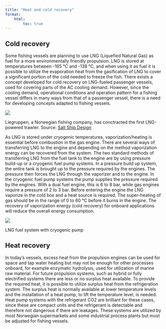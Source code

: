 ---
title: "Heat and cold recovery"
format:
    html:
        toc: true
---

## Cold recovery
::: {.main-text}
Some fishing vessels are planning to use LNG (Liquefied Natural Gas) as fuel for a more environmentally friendly propulsion. LNG is stored at temperatures between -165 ℃ and -138 ℃, and when using it as fuel it is possible to utilize the evaporation heat from the gasification of LNG to cover a significant portion of the cold needed to freeze the fish. There exists a concept developed for cold recovery on LNG-fueled passenger vessels, used for covering parts of the AC cooling demand. However, since the cooling demand, operational conditions and operation pattern for a fishing vessel differs in many ways from that of a passenger vessel, there is a need for developing concepts adapted to fishing vessels.
:::
::: {.img-capt}
![](Saltshipdesign.jpg)

Liegruppen, a Norwegian fishing company, has conctracted the first LNG-powered trawler. Source: [Salt Ship Design](www.saltship.com)
:::
::: {.main-text}
As LNG is stored under cryogenic temperatures, vaporization/heating is essential before combustion in the gas engine. There are several ways of transferring LNG to the engine and depending on the method vaporization energy can be recovered from the system. The two standard methods of transferring LNG from the fuel tank to the engine are by using pressure build-up or a cryogenic fuel pump systems. In a pressure build up system, the entire tank is brought up to the pressure required by the engines. The pressure then forces the LNG through the vaporizer and to the engine. In the cryogenic fuel pump systems the pump supplies the pressure required by the engines. With a dual fuel engine, this is 6 to 8 bar, while gas engines require a pressure of 2 to 3 bar. Before entering the engine the LNG vaporize in the cold box and a heat source is required. The super-heating of gas should be in the range of 0 to 60 ℃ before it burns in the engine. The recovery of vaporization energy (cold recovery) for onboard applications will reduce the overall energy consumption.
:::
::: {.img-capt}
![](LNG-fuel-pump-system.jpg-2-768x281.png)

LNG fuel system with cryogenic pump
:::

## Heat recovery
::: {.main-text}
In today’s vessels, excess heat from the propulsion engines can be used for space and tap water heating but may not be enough for other processes onboard, for example enzymatic hydrolysis, used for utilization of marine raw material. For future propulsion systems, such as hybrid or fully electrified systems there are less or no surplus heat available. To provide the required heat, it is possible to utilize surplus heat from the refrigeration system. The surplus heat is normally available at lower temperature levels and the installation of a heat pump, to lift the temperature level, is needed. Heat pump systems with the refrigerant CO2 are brilliant for these cases, since these are compact units and the refrigerant is detectable and therefore not dangerous if there are leakages. These systems are utilized by most Norwegian supermarkets and some industrial process plants but must be adjusted for fishing vessels.
:::
